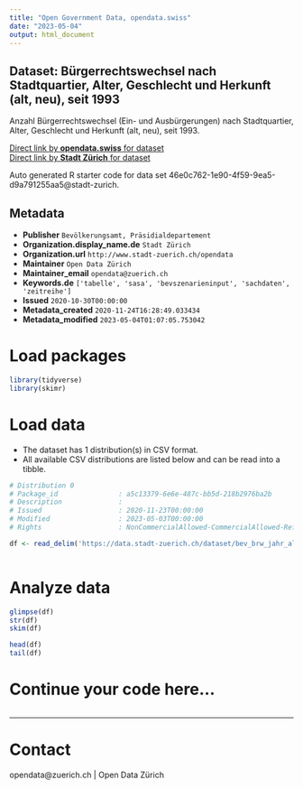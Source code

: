 ```yaml
---
title: "Open Government Data, opendata.swiss"
date: "2023-05-04"
output: html_document
---
```


## Dataset: Bürgerrechtswechsel nach Stadtquartier, Alter, Geschlecht und Herkunft (alt, neu), seit 1993


Anzahl Bürgerrechtswechsel (Ein- und Ausbürgerungen) nach Stadtquartier, Alter, Geschlecht und Herkunft (alt, neu), seit 1993.


[Direct link by **opendata.swiss** for dataset](https://opendata.swiss/de/dataset/burgerrechtswechsel-nach-stadtquartier-alter-geschlecht-und-herkunft-alt-neu-seit-1993)<br>
[Direct link by **Stadt Zürich** for dataset](https://data.stadt-zuerich.ch/dataset/bev_brw_jahr_alter_geschlecht_herkunft_quartier_od5707)

Auto generated R starter code for data set 46e0c762-1e90-4f59-9ea5-d9a791255aa5@stadt-zurich.

## Metadata

- **Publisher** `Bevölkerungsamt, Präsidialdepartement`
- **Organization.display_name.de** `Stadt Zürich`
- **Organization.url** `http://www.stadt-zuerich.ch/opendata`
- **Maintainer** `Open Data Zürich`
- **Maintainer_email** `opendata@zuerich.ch`
- **Keywords.de** `['tabelle', 'sasa', 'bevszenarieninput', 'sachdaten', 'zeitreihe']`
- **Issued** `2020-10-30T00:00:00`
- **Metadata_created** `2020-11-24T16:28:49.033434`
- **Metadata_modified** `2023-05-04T01:07:05.753042`


# Load packages

```r

library(tidyverse)
library(skimr)

```

# Load data

-   The dataset has 1 distribution(s) in CSV format.
-   All available CSV distributions are listed below and can be read into a tibble.

```r

# Distribution 0
# Package_id               : a5c13379-6e6e-487c-bb5d-218b2976ba2b
# Description              : 
# Issued                   : 2020-11-23T00:00:00
# Modified                 : 2023-05-03T00:00:00
# Rights                   : NonCommercialAllowed-CommercialAllowed-ReferenceNotRequired

df <- read_delim('https://data.stadt-zuerich.ch/dataset/bev_brw_jahr_alter_geschlecht_herkunft_quartier_od5707/download/BEV570OD5707.csv')



```

# Analyze data

```r

glimpse(df)
str(df)
skim(df)

head(df)
tail(df)

```

# Continue your code here...

```r

```

------------------------------------------------------------------------

# Contact

opendata@zuerich.ch | Open Data Zürich
